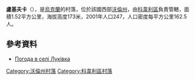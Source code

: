 {{coord|51|15|33|N|25|3|2|E|scale:30000|display=title}}

'''盧基夫卡'''（{{lang-uk|Луківка}}），是[[烏克蘭|烏克蘭]]的村落，位於該國西部[[沃倫州|沃倫州]]，由[[科韋利區|科韋利區]]負責管轄，面積1.52平方公里，海拔高度173米，2001年人口247，人口密度每平方公里162.5人。

==參考資料==
* [http://weather.in.ua/ua/volynskaja/14029 Погода в селі Луківка] {{Wayback|url=http://weather.in.ua/ua/volynskaja/14029 |date=20111219094712 }}

[[Category:沃倫州村落|Category:沃倫州村落]]
[[Category:科韋利區村落|Category:科韋利區村落]]


{{Volyn-geo-stub}}